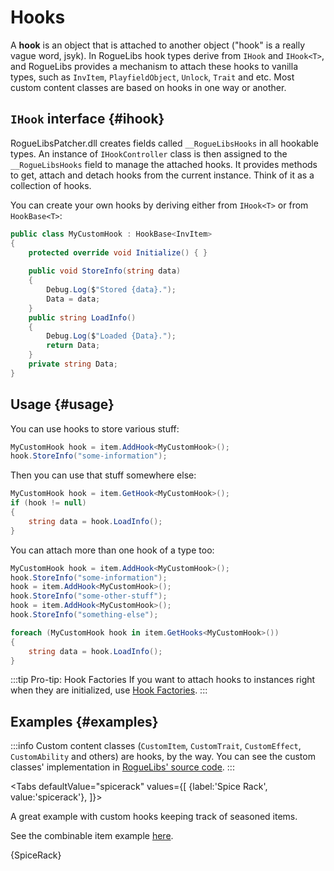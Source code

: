# Hooks

A **hook** is an object that is attached to another object ("hook" is a really vague word, jsyk). In RogueLibs hook types derive from `IHook` and `IHook<T>`, and RogueLibs provides a mechanism to attach these hooks to vanilla types, such as `InvItem`, `PlayfieldObject`, `Unlock`, `Trait` and etc. Most custom content classes are based on hooks in one way or another.


## `IHook` interface {#ihook}

RogueLibsPatcher.dll creates fields called `__RogueLibsHooks` in all hookable types. An instance of `IHookController` class is then assigned to the `__RogueLibsHooks` field to manage the attached hooks. It provides methods to get, attach and detach hooks from the current instance. Think of it as a collection of hooks.

You can create your own hooks by deriving either from `IHook<T>` or from `HookBase<T>`:

```csharp title="MyCustomHook.cs"
public class MyCustomHook : HookBase<InvItem>
{
    protected override void Initialize() { }
    
    public void StoreInfo(string data)
    {
        Debug.Log($"Stored {data}.");
        Data = data;
    }
    public string LoadInfo()
    {
        Debug.Log($"Loaded {Data}.");
        return Data;
    }
    private string Data;
}
```

## Usage {#usage}

You can use hooks to store various stuff:

```csharp
MyCustomHook hook = item.AddHook<MyCustomHook>();
hook.StoreInfo("some-information");
```

Then you can use that stuff somewhere else:

```csharp
MyCustomHook hook = item.GetHook<MyCustomHook>();
if (hook != null)
{
    string data = hook.LoadInfo();
}
```

You can attach more than one hook of a type too:

```csharp
MyCustomHook hook = item.AddHook<MyCustomHook>();
hook.StoreInfo("some-information");
hook = item.AddHook<MyCustomHook>();
hook.StoreInfo("some-other-stuff");
hook = item.AddHook<MyCustomHook>();
hook.StoreInfo("something-else");
```

```csharp
foreach (MyCustomHook hook in item.GetHooks<MyCustomHook>())
{
    string data = hook.LoadInfo();
}
```

:::tip Pro-tip: Hook Factories
If you want to attach hooks to instances right when they are initialized, use [Hook Factories](./hook-factories).
:::

## Examples {#examples}

:::info
Custom content classes (`CustomItem`, `CustomTrait`, `CustomEffect`, `CustomAbility` and others) are hooks, by the way. You can see the custom classes' implementation in [RogueLibs' source code](https://github.com/Chasmical/RogueLibs/tree/main/RogueLibsCore/Hooks).
:::



<Tabs
    defaultValue="spicerack"
    values={[
        {label:'Spice Rack', value:'spicerack'},
    ]}>
<TabItem value="spicerack">

A great example with custom hooks keeping track of seasoned items.

See the combinable item example [here](../items/combinable-items#examples).

<CodeSnippet>{SpiceRack}</CodeSnippet>

</TabItem>
</Tabs>
